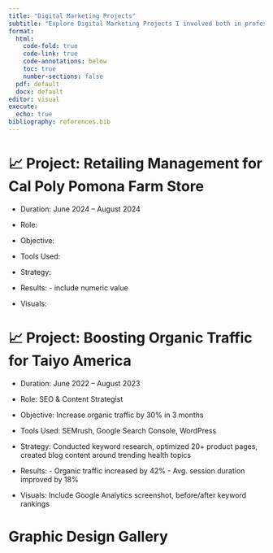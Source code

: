 ```yaml
---
title: "Digital Marketing Projects"
subtitle: "Explore Digital Marketing Projects I involved both in professional and academic settings"
format: 
  html:
    code-fold: true
    code-link: true
    code-annotations: below
    toc: true
    number-sections: false
  pdf: default
  docx: default
editor: visual
execute: 
  echo: true
bibliography: references.bib
---
```

# 📈 Project: Retailing Management for Cal Poly Pomona Farm Store 

- Duration: June 2024 – August 2024
- Role: 
- Objective: 
- Tools Used:
- Strategy: 
- Results:
      - include numeric value

- Visuals:  


# 📈 Project: Boosting Organic Traffic for Taiyo America

- Duration: June 2022 – August 2023
- Role: SEO & Content Strategist
- Objective: Increase organic traffic by 30% in 3 months
- Tools Used: SEMrush, Google Search Console, WordPress
- Strategy: Conducted keyword research, optimized 20+ product pages, created blog content around trending health topics
- Results:
      - Organic traffic increased by 42%
      - Avg. session duration improved by 18%

- Visuals: Include Google Analytics screenshot, before/after keyword rankings



# Graphic Design Gallery 



 